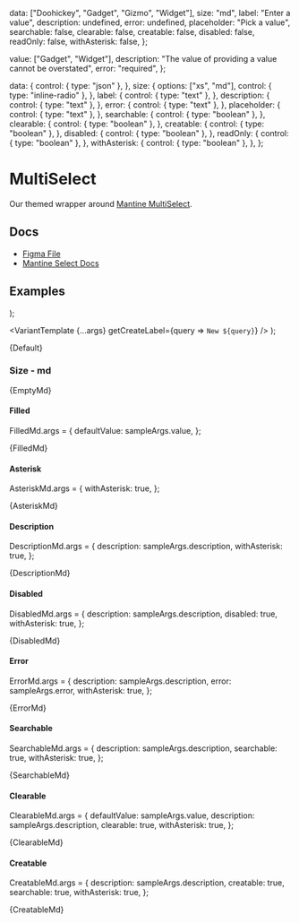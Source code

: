 
  data: ["Doohickey", "Gadget", "Gizmo", "Widget"],
  size: "md",
  label: "Enter a value",
  description: undefined,
  error: undefined,
  placeholder: "Pick a value",
  searchable: false,
  clearable: false,
  creatable: false,
  disabled: false,
  readOnly: false,
  withAsterisk: false,
};

  value: ["Gadget", "Widget"],
  description: "The value of providing a value cannot be overstated",
  error: "required",
};

  data: {
    control: { type: "json" },
  },
  size: {
    options: ["xs", "md"],
    control: { type: "inline-radio" },
  },
  label: {
    control: { type: "text" },
  },
  description: {
    control: { type: "text" },
  },
  error: {
    control: { type: "text" },
  },
  placeholder: {
    control: { type: "text" },
  },
  searchable: {
    control: { type: "boolean" },
  },
  clearable: {
    control: { type: "boolean" },
  },
  creatable: {
    control: { type: "boolean" },
  },
  disabled: {
    control: { type: "boolean" },
  },
  readOnly: {
    control: { type: "boolean" },
  },
  withAsterisk: {
    control: { type: "boolean" },
  },
};

<Meta
  title="Inputs/MultiSelect"
  component={MultiSelect}
  args={args}
  argTypes={argTypes}
/>

# MultiSelect

Our themed wrapper around [Mantine MultiSelect](https://v6.mantine.dev/core/multi-select/).

## Docs

- [Figma File](https://www.figma.com/file/YkJ23b1AGUd2PTdp05fd6t/ComboBox-%2F-MultiSelect?type=design&node-id=1-96&mode=design&t=3eooI1om5pw7rm0p-0)
- [Mantine Select Docs](https://v6.mantine.dev/core/multi-select/)

## Examples


  <Stack>
    <MultiSelect {...args} />
    <MultiSelect {...args} variant="unstyled" />
  </Stack>
);

  <VariantTemplate {...args} getCreateLabel={query => `New ${query}`} />
);


<Canvas>
  <Story name="Default">{Default}</Story>
</Canvas>

### Size - md


<Canvas>
  <Story name="Empty, md">{EmptyMd}</Story>
</Canvas>

#### Filled

FilledMd.args = {
  defaultValue: sampleArgs.value,
};

<Canvas>
  <Story name="Filled, md">{FilledMd}</Story>
</Canvas>

#### Asterisk

AsteriskMd.args = {
  withAsterisk: true,
};

<Canvas>
  <Story name="Asterisk, md">{AsteriskMd}</Story>
</Canvas>

#### Description

DescriptionMd.args = {
  description: sampleArgs.description,
  withAsterisk: true,
};

<Canvas>
  <Story name="Description, md">{DescriptionMd}</Story>
</Canvas>

#### Disabled

DisabledMd.args = {
  description: sampleArgs.description,
  disabled: true,
  withAsterisk: true,
};

<Canvas>
  <Story name="Disabled, md">{DisabledMd}</Story>
</Canvas>

#### Error

ErrorMd.args = {
  description: sampleArgs.description,
  error: sampleArgs.error,
  withAsterisk: true,
};

<Canvas>
  <Story name="Error, md">{ErrorMd}</Story>
</Canvas>

#### Searchable

SearchableMd.args = {
  description: sampleArgs.description,
  searchable: true,
  withAsterisk: true,
};

<Canvas>
  <Story name="Searchable, md">{SearchableMd}</Story>
</Canvas>

#### Clearable

ClearableMd.args = {
  defaultValue: sampleArgs.value,
  description: sampleArgs.description,
  clearable: true,
  withAsterisk: true,
};

<Canvas>
  <Story name="Clearable, md">{ClearableMd}</Story>
</Canvas>

#### Creatable

CreatableMd.args = {
  description: sampleArgs.description,
  creatable: true,
  searchable: true,
  withAsterisk: true,
};

<Canvas>
  <Story name="CreatableMd, md">{CreatableMd}</Story>
</Canvas>
